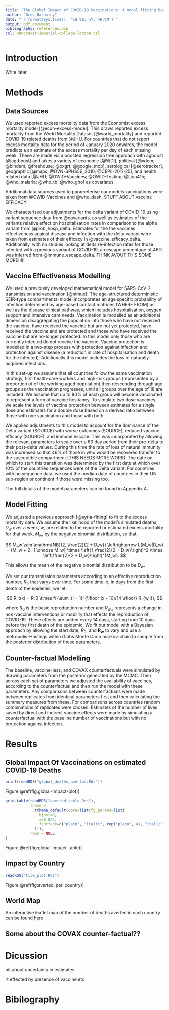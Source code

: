 ```yaml
---
title: "The Global Impact of COVID-19 Vaccinations: A model fitting based approach"
author: "Greg Barnsley"
date: "`r format(Sys.time(), '%d %B, %Y, %H:%M')`"
output: pdf_document
bibliography: references.bib
csl: vancouver-imperial-college-london.csl
---
```


# Introduction

Write later

# Methods

## Data Sources

We used reported excess mortality data from the Economist excess mortality 
model [@econ-excess-model]. This draws reported excess mortality from the World 
Mortality Dataset [@world_mortality] and reported COVID-19 related deaths from 
@JHU. For countries that do not report excess mortality data for the period of
January 2020 onwards, the model predicts a an estimate of the excess mortality 
per day of each missing week. These are made via a boosted regression tree 
approach with agboost [@agtboost] and takes a variety of economic [@WDI], 
political [@vdem; @bindem; @freehouse; @oxgrt; @google_mob], 
serological [@serotracker], geographic [@maps; @DVN-SPHS5E_2010; @CEPII-2011-25], 
and health related data [@JHU; @OWID-Vaccines; @OWID-Testing; @Liun415; 
@who_malaria; @who_tb; @who_gho] as covariates.

Additional data sources used to parameterise our models vaccinations were taken 
from @OWID-Vaccines and @who_dash. STUFF ABOUT vaccine EFFICACY

We characterised our adjustments for the delta variant of COVID-19 using variant
sequence data from @covariants, as well as estimates of the variants relative
effect on hospitalisation rates in comparison to the alpha variant from 
@prob_hosp_delta. Estimates for the the vaccines effectiveness against disease and 
infection with the delta variant were taken from estimates of their efficacy in
@vaccine_efficacy_delta. Additionally, with no studies looking at delta 
re-infection rates for those infected with a previous variant of COVID-19, an 
escape percentage of 46% was inferred from @immune_escape_delta. THINK AVOUT THIS SOME MORE!!!!!

## Vaccine Effectiveness Modelling

We used a previously developed mathematical model for SARS-CoV-2 transmission 
and vaccination [@nimue]. The age-structured deterministic SEIR-type 
compartmental model incorporates an age specific probability of infection 
determined by age-based contact matrices (WHERE FROM) as well as the disease clinical 
pathway, which includes hospitalisation, oxygen support and intensive care 
needs. Vaccination is modelled as an additional dimension disaggregating the 
population into those who have not received the vaccine, have received the 
vaccine but are not yet protected, have received the vaccine and are protected 
and those who have received the vaccine but are no-longer protected. In this 
model only those who are currently infected do not receive the vaccine. 
Vaccine protection is modelled in a two-step process with protection against
infection and protection against disease (a reduction in rate of hospitalisation
and death for the infected). Additionally this model includes the loss of 
naturally-acquired infections.

In this set-up we assume that all countries follow the same vaccination 
strategy, first health-care workers and high-risk groups (represented by a 
proportion of of the working aged population) then descending through age groups
as the vaccination progresses, until all groups over the age of 18 are included.
We assume that up to 80% of each group will become vaccinated to represent a 
form of vaccine hesitancy. To simulate two dose vaccines, we scale the levels of
vaccine protection between estimates for a single dose and estimates for a 
double dose based on a derived ratio between those with one vaccination and 
those with both.

We applied adjustments to this model to account for the dominance of the Delta
variant (SOURCE) with worse outcomes (SOURCE), reduced vaccine efficacy (SOURCE),
and immune escape. This was incorporated by allowing the relevant parameters to
scale over a 60 day period from their pre-delta to their post-delta values. 
During this time the rate of loss of natural immunity was increased so that 46% 
of those in who would be recovered transfer to the susceptible compartment (THIS NEEDS MORE WORK).
The date on which to start this transition was determined by the first date
at which over 10% of the countries sequences were of the Delta variant. For 
countries with no sequence data, we used the median date of countries in their
UN sub-region or continent if those were missing too.

The full details of the model parameters can be found in Appendix A.

## Model Fitting

We adjusted a previous approach [@syria-fitting] to fit to the excess mortality
data. We assume the likelihood of the model's simulated deaths, $D_w$ over a 
week, $w$, are related to the reported or estimated excess mortality for that 
week, $M_w$, by the negative binomial distribution, so that,

$$
M_w \sim \mathrm{NB}(2, \frac{2}{2 + D_w}) \leftrightarrow L(M_w|D_w) = 
{M_w + 2 -1 \choose M_w} \times \left(1-\frac{2}{2 + D_w}\right)^2 \times
\left(\frac{2}{2 + D_w}\right)^{M_w}.
$$

This allows the mean of the negative binomial distribution to be $D_w$.

We set our transmission parameters according to an effective reproduction number,
$R_t$, that varys over time. For some time, $x$, in days from the first death
of the epidemic, we let:

$$
R_t(x) = R_0 \times f(-\sum_{i = 1}^{\lfloor (x - 10)/14 \rfloor} R_{w,i}),
$$

where $R_0$ is the basic reproduction number and $R_{w,i}$ represents a change in 
non-vaccine interventions or mobility that effects the reproduction of COVID-19.
These effects are added every 14 days, starting from 10 days before the first 
death of the epidemic. We fit our model with a Bayesian approach by allowing the
start date, $R_0$, and $\boldsymbol{R_w}$ to vary and use a metropolis-Hastings 
within Gibbs Monte Carlo markov-chain to sample from the posterior distribution 
of these parameters.

## Counter-factual Modelling

The baseline, vaccine-less, and COVAX counterfactuals were simulated by drawing
parameters from the posterior generated by the MCMC. Then across each set of 
parameters we adjusted the availability of vaccines, according to the 
counterfactual and then run the model with these parameters. Any comparisons 
between counterfactuals were made between replicates from identical parameters 
first and then calculating the summary measures from these. For comparisons 
across countries random combinations of replicates were chosen. Estimates of the
number of lives saved by direct and indirect vaccine effects were made by 
simulating a counterfactual with the baseline number of vaccinations but with no
protection against infection.

# Results

## Global Impact Of Vaccinations on estimated COVID-19 Deaths

```r
print(readRDS("global_deaths_averted.Rds"))
```

Figure \@ref(fig:global-impact-plot))

```r
grid.table(readRDS("averted_table.Rds"),
           theme =
             ttheme_default(core=list(fg_params=list(
               hjust=0,
               x=0.025,
               fontface=c("plain", "italic", rep("plain", 4), "italic", rep("plain", 6))
             ))),
           rows = NULL
)
```

Figure \@ref(fig:global-impact-table))

## Impact by Country

```r
readRDS("tile_plot.Rds")
```

Figure \@ref(fig:averted_per_country))

## World Map

An interactive leaflet map of the number of deaths averted in each country can 
be found [here](https://mrc-ide.github.io/covid-vaccine-impact-orderly/web-map.html)

## Some about the COVAX counter-factual??

# Dicussion

bit about uncertainty in estimates

rt effected by presence of vaccine etc

# Bibilography

